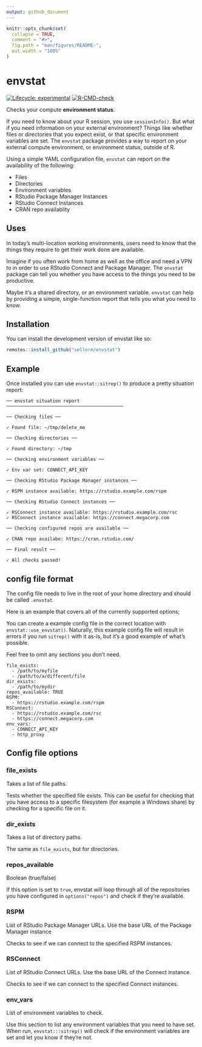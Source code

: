 ```yaml
---
output: github_document
---
```


<!-- README.md is generated from README.Rmd. Please edit that file -->

```r
knitr::opts_chunk$set(
  collapse = TRUE,
  comment = "#>",
  fig.path = "man/figures/README-",
  out.width = "100%"
)
```

# envstat

<!-- badges: start -->
[![Lifecycle: experimental](https://img.shields.io/badge/lifecycle-experimental-orange.svg)](https://lifecycle.r-lib.org/articles/stages.html#experimental)
[![R-CMD-check](https://github.com/sellorm/envstat/workflows/R-CMD-check/badge.svg)](https://github.com/sellorm/envstat/actions)
<!-- badges: end -->

Checks your compute **environment status**.

If you need to know about your R session, you use `sessionInfo()`.
But what if you need information on your external environment?
Things like whether files or directories that you expect exist,
or that specific environment variables are set. 
The `envstat` package provides a way to report on your external
compute environment, or environment status, outside of R.

Using a simple YAML configuration file,
`envstat` can report on the availability of the following:

* Files
* Directories
* Environment variables
* RStudio Package Manager Instances
* RStudio Connect Instances
* CRAN repo availablity

## Uses

In today's multi-location working environments, users need to know that
the things they require to get their work done are available.

Imagine if you often work from home as well as the office and need a VPN to
in order to use RStudio Connect and Package Manager. The `envstat` 
package can tell you whether you have access to the things you need to 
be productive.

Maybe it's a shared directory, or an environment variable.
`envstat` can help by providing a simple, single-function report that
tells you what you need to know.

## Installation

You can install the development version of envstat like so:

``` r
remotes::install_github("sellorm/envstat")
```

## Example

Once installed you can use `envstat::sitrep()` to produce a pretty
situation report:

```
── envstat situation report ───────────────────────────────────────────

── Checking files ──

✓ Found file: ~/tmp/delete_me

── Checking directories ──

✓ Found directory: ~/tmp

── Checking environment variables ──

✓ Env var set: CONNECT_API_KEY

── Checking RStudio Package Manager instances ──

✓ RSPM instance available: https://rstudio.example.com/rspm

── Checking RStudio Connect instances ──

✓ RSConnect instance available: https://rstudio.example.com/rsc
✓ RSConnect instance available: https://connect.megacorp.com

── Checking configured repos are available ──

✓ CRAN repo availabe: https://cran.rstudio.com/

── Final result ──

✓ All checks passed!
```

## config file format

The config file needs to live in the root of your home directory
and should be called `.envstat`.

Here is an example that covers all of the currently supported options;

You can create a example config file in the correct location with
`envstat::use_envstat()`.
Naturally, this example config file will result in errors if you run
`sitrep()` with it as-is, but it's a good example of what's possible.

Feel free to omit any sections you don't need.

```
file_exists:
  - /path/to/myfile
  - /path/to/a/different/file
dir_exists:
  - /path/to/mydir
repos_available: TRUE
RSPM:
  - https://rstudio.example.com/rspm
RSConnect:
  - https://rstudio.example.com/rsc
  - https://connect.megacorp.com
env_vars:
  - CONNECT_API_KEY
  - http_proxy
```

## Config file options

### file_exists

Takes a list of file paths.

Tests whether the specified file exists. This can be useful for
checking that you have access to a specific filesystem (for example
a Windows share) by checking for a specific file on it.

### dir_exists

Takes a list of directory paths.

The same as `file_exists`, but for directories.

### repos_available

Boolean (true/false)

If this option is set to `true`, envstat will loop through all of the
repositories you have configured in `options("repos")` and check if
they're available.

### RSPM

List of RStudio Package Manager URLs. Use the base URL of the Package
Manager instance

Checks to see if we can connect to the specified RSPM instances.

### RSConnect

List of RStudio Connect URLs. Use the base URL of the Connect instance.

Checks to see if we can connect to the specified Connect instances.

### env_vars

List of environment variables to check.

Use this section to list any environment variables that you need
to have set. When run, `envstat:::sitrep()` will check if the 
environment variables are set and let you know if they're not.
